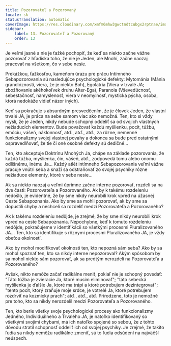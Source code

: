 ```yaml
---
title: Pozorovateľ a Pozorovaný
locale: sk
statusTranslation: automatic
coverImage: https://res.cloudinary.com/xmfm6mhw3gwctndtcubgx2rptnae/image/upload/v1740468922/small_cover_tratado_de_psicologia_revolucionaria_a4c0dca4e0.webp
sidebar:
    label: 13. Pozorovateľ a Pozorovaný
    order: 13
---
```

Je veľmi jasné a nie je ťažké pochopiť, že keď sa niekto začne vážne pozorovať z hľadiska toho, že nie je Jeden, ale Mnohí, začne naozaj pracovať na všetkom, čo v sebe nesie.

Prekážkou, ťažkosťou, kameňom úrazu pre prácu Intímneho Sebapozorovania sú nasledujúce psychologické defekty: Mytománia (Mánia grandióznosti, viera, že je niekto Boh), Egolatria (Viera v trvalé JA; zbožňovanie akéhokoľvek druhu Alter-Ega), Paranoia (Vševedúcnosť, sebestačnosť, namyslenosť, viera v neomylnosť, mystická pýcha, osoba, ktorá nedokáže vidieť názor iných).

Keď sa pokračuje s absurdným presvedčením, že je človek Jeden, že vlastní trvalé JA, je práca na sebe samom viac ako nemožná. Ten, kto si vždy myslí, že je Jeden, nikdy nebude schopný oddeliť sa od svojich vlastných nežiaducich elementov. Bude považovať každú myšlienku, pocit, túžbu, emóciu, vášeň, náklonnosť, atď., atď., atď., za rôzne, nemenné funkcionalizmy svojej vlastnej povahy a dokonca sa bude pred ostatnými ospravedlňovať, že tie či oné osobné defekty sú dedičné...

Ten, kto akceptuje Doktrínu Mnohých Ja, chápe na základe pozorovania, že každá túžba, myšlienka, čin, vášeň, atď., zodpovedá tomu alebo onomu odlišnému, inému Ja... Každý atlét intímneho Sebapozorovania veľmi vážne pracuje vnútri seba a snaží sa odstraňovať zo svojej psychiky rôzne nežiaduce elementy, ktoré v sebe nesie...

Ak sa niekto naozaj a veľmi úprimne začne interne pozorovať, rozdelí sa na dve časti: Pozorovateľa a Pozorovaného. Ak by k takému rozdeleniu nedošlo, je evidentné, že by sme nikdy neurobili krok vpred na úžasnej Ceste Sebapoznania. Ako by sme sa mohli pozorovať, ak by sme sa dopustili chyby a nechceli sa rozdeliť medzi Pozorovateľa a Pozorovaného?

Ak k takému rozdeleniu nedôjde, je zrejmé, že by sme nikdy neurobili krok vpred na ceste Sebapoznania. Nepochybne, keď k tomuto rozdeleniu nedôjde, pokračujeme v identifikácii so všetkými procesmi Pluralizovaného JA... Ten, kto sa identifikuje s rôznymi procesmi Pluralizovaného JA, je vždy obeťou okolností.

Ako by mohol modifikovať okolnosti ten, kto nepozná sám seba? Ako by sa mohol spoznať ten, kto sa nikdy interne nepozoroval? Akým spôsobom by sa mohol niekto sám pozorovať, ak sa predtým nerozdelí na Pozorovateľa a Pozorovaného?

Avšak, nikto nemôže začať radikálne meniť, pokiaľ nie je schopný povedať: "Táto túžba je zvieracie Ja, ktoré musím eliminovať"; "táto sebecká myšlienka je ďalšie Ja, ktoré ma trápi a ktoré potrebujem dezintegrovať"; "tento pocit, ktorý zraňuje moje srdce, je votrelé Ja, ktoré potrebujem rozdrviť na kozmický prach"; atď., atď., atď. Prirodzene, toto je nemožné pre toho, kto sa nikdy nerozdelil medzi Pozorovateľa a Pozorovaného.

Ten, kto berie všetky svoje psychologické procesy ako funkcionalizmy Jedného, Individuálneho a Trvalého JA, je natoľko identifikovaný so všetkými svojimi chybami, má ich natoľko spojené so sebou, že z tohto dôvodu stratil schopnosť oddeliť ich od svojej psychiky. Je zrejmé, že takíto ľudia sa nikdy nemôžu radikálne zmeniť, sú to ľudia odsúdení na najväčší neúspech.

